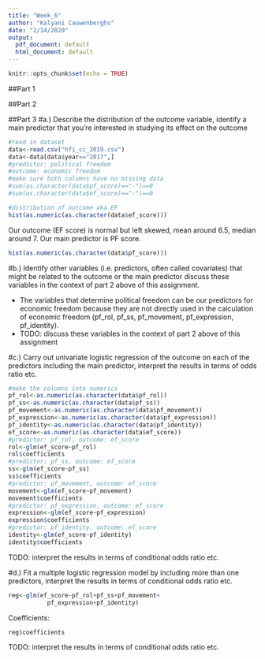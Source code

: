 ```yaml
---
title: "Week_6"
author: "Kalyani Cauwenberghs"
date: "2/14/2020"
output:
  pdf_document: default
  html_document: default
---
```


```r
knitr::opts_chunk$set(echo = TRUE)
```

##Part 1

##Part 2

##Part 3
#a.) Describe the distribution of the outcome variable, identify a main predictor that you’re interested in studying its effect on the outcome
```r
#read in dataset
data<-read.csv("hfi_cc_2019.csv")
data<-data[data$year=="2017",]
#predictor: political freedom
#outcome: economic freedom
#make sure both columns have no missing data
#sum(as.character(data$pf_score)=="-")==0
#sum(as.character(data$ef_score)=="-")==0

#distribution of outcome aka EF
hist(as.numeric(as.character(data$ef_score)))
```

Our outcome (EF score) is normal but left skewed, mean around 6.5, median around 7.
Our main predictor is PF score.

```r
hist(as.numeric(as.character(data$pf_score)))
```



#b.) Identify other variables (i.e. predictors, often called covariates) that might be related to the outcome or the main predictor discuss these variables in the context of part 2 above of this assignment.


- The variables that determine political freedom can be our predictors for economic freedom because they are not directly used in the calculation of economic freedom (pf_rol, pf_ss, pf_movement, pf_expression, pf_identity).
- TODO: discuss these variables in the context of part 2 above of this assignment


#c.) Carry out univariate logistic regression of the outcome on each of the predictors including the main predictor, interpret the results in terms of odds ratio etc.

```r
#make the columns into numerics
pf_rol<-as.numeric(as.character(data$pf_rol))
pf_ss<-as.numeric(as.character(data$pf_ss))
pf_movement<-as.numeric(as.character(data$pf_movement))
pf_expression<-as.numeric(as.character(data$pf_expression))
pf_identity<-as.numeric(as.character(data$pf_identity))
ef_score<-as.numeric(as.character(data$ef_score))
#predictor: pf_rol, outcome: ef_score
rol<-glm(ef_score~pf_rol)
rol$coefficients
#predictor: pf_ss, outcome: ef_score
ss<-glm(ef_score~pf_ss)
ss$coefficients
#predictor: pf_movement, outcome: ef_score
movement<-glm(ef_score~pf_movement)
movement$coefficients
#predictor: pf_expression, outcome: ef_score
expression<-glm(ef_score~pf_expression)
expression$coefficients
#predictor: pf_identity, outcome: ef_score
identity<-glm(ef_score~pf_identity)
identity$coefficients
```

TODO: interpret the results in terms of conditional odds ratio etc.



#d.) Fit a multiple logistic regression model by including more than one predictors, interpret the results in terms of conditional odds ratio etc.

```r
reg<-glm(ef_score~pf_rol+pf_ss+pf_movement+
           pf_expression+pf_identity)
```

Coefficients:

```r
reg$coefficients
```

TODO: interpret the results in terms of conditional odds ratio etc.



